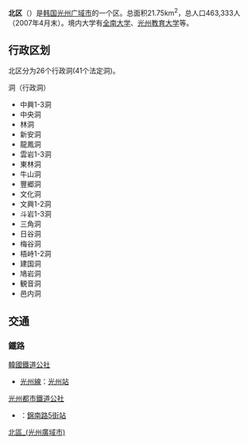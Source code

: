 {{about|韓國光州的行政區|其他國家或地區的行政區劃|北區}}
{{Infobox settlement
| name                    = 北區
| settlement_type         = [[區_(韓國)|自治區]]
| translit_lang1          = [[韓語|韓語]]
| translit_lang1_type1    = [[諺文|諺文]]
| translit_lang1_info1    = 북구 
| translit_lang1_type2    = [[朝鮮汉字|漢字]]
| translit_lang1_info2    = 北區 
| translit_lang1_type3    = {{nowrap|[[文化观光部2000年式|文化观光部2000年式]]}}
| translit_lang1_info3    = Buk-gu
| translit_lang1_type4    = {{nowrap|[[馬科恩-賴肖爾表記法|馬科恩-賴肖爾表記法]]}}
| translit_lang1_info4    = Puk-ku
| image_skyline           = Gwangju Democratization Movement Cemetery.jpg
| image_caption           = 安葬1980年[[光州民主化運動|光州民主化運動]]受難者的[[国立5·18民主墓地|國立518民主墓地]]
| image_flag              = Flag of Bukgu, Gwangju.svg
| image_seal              = 
| image_map               = Map Buk-gu(Gwangju).svg
| map_caption             = 北區在光州廣域市的位置
| subdivision_type        = 國家
| subdivision_name        = {{ROK}}
| subdivision_type1       = [[朝鮮地區|地區]]
| subdivision_name1       = [[湖南地方|湖南地方]]
| subdivision_type2       = 省級行政區
| subdivision_name2       = [[光州廣域市|光州廣域市]]
| parts_type              = 行政區劃
| parts                   = 28[[行政洞|行政洞]]、41[[法定洞|法定洞]]
| area_total_km2          = 121.74
| population_total        = 427,114
| population_density_km2  = auto
| population_as_of        = 2021年
| governing_body          = 北區廳
| leader_title            = 區廳長
| leader_name			  = {{link-ko|文寅|문인 (1958년)}}
| leader_party            = {{MPK}}
| leader_title1           = 國會議員
| leader_name1            = {{ubl|甲：[[曺五燮|曺五燮]]{{small|（{{MPK}}）}}|乙：[[李炯錫|李炯錫]]{{small|（{{MPK}}）}}}}
| blank1_name             = 區樹
| blank1_info             = [[櫸樹|櫸樹]]
| blank2_name             = 區花
| blank2_info             = [[百日菊|百日菊]]
| blank3_name             = 區鳥
| blank3_info             = [[鳩鴿|鳩鴿]]
}} 
'''北区'''（{{kor|諺=북구|漢=北區|羅=Buk gu|f=y}}）是[[韩国|韩国]][[光州广域市|光州广域市]]的一个区。总面积21.75km<sup>2</sup>，总人口463,333人（2007年4月末）。境内大学有[[全南大学|全南大学]]、[[光州教育大学|光州教育大学]]等。

== 行政区划 ==
北区分为26个行政洞(41个法定洞)。

洞（行政洞）
*中興1-3洞
*中央洞
*林洞
*新安洞
*龍鳳洞
*雲岩1-3洞
*東林洞
*牛山洞
*豐郷洞
*文化洞
*文興1-2洞
*斗岩1-3洞
*三角洞
*日谷洞
*梅谷洞
*梧峙1-2洞
*建国洞
*鳩岩洞
*観音洞
*邑内洞

== 交通 ==
=== 鐵路 ===
;[[韓國鐵道公社|韓國鐵道公社]]
*[[光州線|光州線]]：[[光州站|光州站]]

;[[光州都市鐵道公社|光州都市鐵道公社]]
*{{韓國都市鐵道|GJ1}}：[[錦南路5街站|錦南路5街站]]

{{South Korea-stub}}

{{光州广域市}}

{{DEFAULTSORT:Buk-gu}}
[[Category:北區_(光州廣域市)|]]